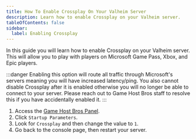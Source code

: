 ```yaml
---
title: How To Enable Crossplay On Your Valheim Server
description: Learn how to enable Crossplay on your Valheim server.
tableOfContents: false
sidebar:
  label: Enabling Crossplay
---
```


In this guide you will learn how to enable Crossplay on your Valheim server. This will allow you to play with players on Microsoft Game Pass, Xbox, and Epic players.

:::danger
Enabling this option will route all traffic through Microsoft's servers meaning you will have increased latency/ping. You also cannot disable Crossplay after it is enabled otherwise you will no longer be able to connect to your server. Please reach out to Game Host Bros staff to resolve this if you have accidentally enabled it.
:::
<Steps>
1. Access the [Game Host Bros Panel](https://panel.gamehostbros.com/).
2. Click `Startup Parameters`.
3. Look for `Crossplay` and then change the value to `1`.
4. Go back to the console page, then restart your server.
</Steps>